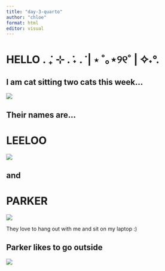 ```yaml
---
title: "day-3-quarto"
author: "chloe"
format: html
editor: visual
---
```


# HELLO . ݁₊ ⊹ . ݁˖ . ݁ \| ⋆ ˚｡⋆୨୧˚ \| ✧˖°.

## I am cat sitting two cats this week...

![](images/IMG_7550.jpeg)

## Their names are...

# LEELOO

![](images/IMG_7577.jpeg)

## and

# PARKER

![](images/IMG_7568.jpeg)

They love to hang out with me and sit on my laptop :)

## Parker likes to go outside 

![](images/IMG_7521.jpeg)

